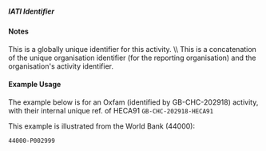 ===== IATI Identifier ===== 
{{for revison 1.02}}
==== Notes ====
This is a globally unique identifier for this activity. \\
This is a concatenation of the unique organisation identifier (for the reporting organisation) and the organisation's activity identifier.

==== Example Usage ====
The example below is for an Oxfam (identified by GB-CHC-202918) activity, with their internal unique ref. of HECA91
<code xml>
<iati-identifier>GB-CHC-202918-HECA91</iati-identifier>
</code>

This example is illustrated from the World Bank (44000):

<code xml>
<iati-identifier>44000-P002999</iati-identifier>
</code>